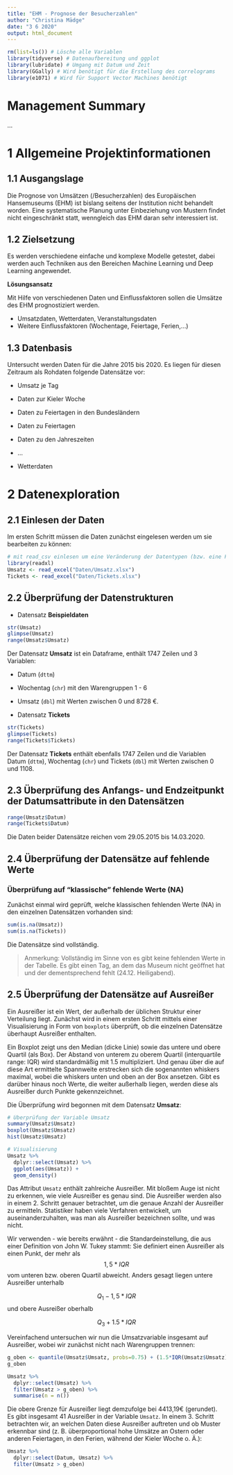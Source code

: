 ```yaml
---
title: "EHM - Prognose der Besucherzahlen"
author: "Christina Mädge"
date: "3 6 2020"
output: html_document
---
```


```r
rm(list=ls()) # Lösche alle Variablen
library(tidyverse) # Datenaufbereitung und ggplot
library(lubridate) # Umgang mit Datum und Zeit
library(GGally) # Wird benötigt für die Erstellung des correlograms
library(e1071) # Wird für Support Vector Machines benötigt
```

# Management Summary

...

# 1 Allgemeine Projektinformationen

## 1.1 Ausgangslage
Die Prognose von Umsätzen (/Besucherzahlen) des Europäischen Hansemuseums (EHM) ist bislang seitens der Institution nicht behandelt worden. Eine systematische Planung unter Einbeziehung von Mustern findet nicht eingeschränkt statt, wenngleich das EHM daran sehr interessiert ist. 

## 1.2 Zielsetzung 
Es werden verschiedene einfache und komplexe Modelle getestet, dabei werden auch Techniken aus den Bereichen Machine Learning und Deep Learning angewendet. 

**Lösungsansatz**

Mit Hilfe von verschiedenen Daten und Einflussfaktoren sollen die Umsätze des EHM prognostiziert werden. 

*	Umsatzdaten, Wetterdaten, Veranstaltungsdaten
*	Weitere Einflussfaktoren (Wochentage, Feiertage, Ferien,…)

## 1.3 Datenbasis

Untersucht werden Daten für die Jahre 2015 bis 2020. Es liegen für diesen Zeitraum als Rohdaten folgende Datensätze vor:

*	Umsatz je Tag
* Daten zur Kieler Woche
* Daten zu Feiertagen in den Bundesländern
* Daten zu Feiertagen
* Daten zu den Jahreszeiten
* ...

* Wetterdaten 

# 2 Datenexploration

## 2.1 Einlesen der Daten

Im ersten Schritt müssen die Daten zunächst eingelesen werden um sie bearbeiten zu können:
```r
# mit read_csv einlesen um eine Veränderung der Datentypen (bzw. eine Faktorisierung) zu verhindern!
library(readxl)
Umsatz <- read_excel("Daten/Umsatz.xlsx")
Tickets <- read_excel("Daten/Tickets.xlsx")

```

## 2.2 Überprüfung der Datenstrukturen

* Datensatz **Beispieldaten**
```r
str(Umsatz)
glimpse(Umsatz)
range(Umsatz$Umsatz)
```

Der Datensatz **Umsatz** ist ein Dataframe, enthält 1747 Zeilen und 3 Variablen:

* Datum (`dttm`)
* Wochentag (`chr`) mit den Warengruppen 1 - 6
* Umsatz (`dbl`) mit Werten zwischen 0 und 8728 €.

* Datensatz **Tickets**
```r
str(Tickets)
glimpse(Tickets)
range(Tickets$Tickets)
```

Der Datensatz **Tickets** enthält ebenfalls 1747 Zeilen und die Variablen Datum (`dttm`), Wochentag (`chr`) und Tickets (`dbl`) mit Werten zwischen 0 und 1108.

## 2.3 Überprüfung des Anfangs- und Endzeitpunkt der Datumsattribute in den Datensätzen
```r
range(Umsatz$Datum)
range(Tickets$Datum)
```

Die Daten beider Datensätze reichen vom 29.05.2015 bis 14.03.2020.

## 2.4 Überprüfung der Datensätze auf fehlende Werte

### Überprüfung auf "klassische" fehlende Werte (NA)
Zunächst einmal wird geprüft, welche klassischen fehlenden Werte (NA) in den einzelnen Datensätzen vorhanden sind:
```r
sum(is.na(Umsatz))   
sum(is.na(Tickets))  
```

Die Datensätze sind vollständig.

> Anmerkung: Vollständig im Sinne von es gibt keine fehlenden Werte in der Tabelle. Es gibt einen Tag, an dem das Museum nicht geöffnet hat und der dementsprechend fehlt (24.12. Heiligabend).

## 2.5 Überprüfung der Datensätze auf Ausreißer

Ein Ausreißer ist ein Wert, der außerhalb der üblichen Struktur einer Verteilung liegt. Zunächst wird in einem ersten Schritt mittels einer Visualisierung in Form von `boxplots` überprüft, ob die einzelnen Datensätze überhaupt Ausreißer enthalten.

Ein Boxplot zeigt uns den Median (dicke Linie) sowie das untere und obere Quartil (als Box). Der Abstand von unterem zu oberem Quartil (interquartile range: IQR) wird standardmäßig mit 1.5 multipliziert. Und genau über die auf diese Art ermittelte Spannweite erstrecken sich die sogenannten whiskers maximal, wobei die whiskers unten und oben an der Box ansetzen. Gibt es darüber hinaus noch Werte, die weiter außerhalb liegen, werden diese als Ausreißer durch Punkte gekennzeichnet.

Die Überprüfung wird begonnen mit dem Datensatz **Umsatz**: 

```r
# Überprüfung der Variable Umsatz
summary(Umsatz$Umsatz)
boxplot(Umsatz$Umsatz)
hist(Umsatz$Umsatz)

# Visualisierung
Umsatz %>% 
  dplyr::select(Umsatz) %>% 
  ggplot(aes(Umsatz)) +
  geom_density()
```

Das Attribut `Umsatz` enthält zahlreiche Ausreißer. Mit bloßem Auge ist nicht zu erkennen, wie viele Ausreißer es genau sind. Die Ausreißer werden also in einem 2. Schritt genauer betrachtet, um die genaue Anzahl der Ausreißer zu ermitteln. Statistiker haben viele Verfahren entwickelt, um auseinanderzuhalten, was man als Ausreißer bezeichnen sollte, und was nicht. 

Wir verwenden - wie bereits erwähnt - die Standardeinstellung, die aus einer Definition von John W. Tukey stammt: Sie definiert einen Ausreißer als einen Punkt, der mehr als $$1,5 * IQR$$ vom unteren bzw. oberen Quartil abweicht. Anders gesagt liegen untere Ausreißer unterhalb

$$Q_1 - 1,5 * IQR$$
und obere Ausreißer oberhalb 

$$Q_3 + 1.5 * IQR$$

Vereinfachend untersuchen wir nun die Umsatzvariable insgesamt auf Ausreißer, wobei wir zunächst nicht nach Warengruppen trennen:

```r
g_oben <- quantile(Umsatz$Umsatz, probs=0.75) + (1.5*IQR(Umsatz$Umsatz)) #Obere Grenze fuer Ausreißer
g_oben

Umsatz %>%
  dplyr::select(Umsatz) %>%
  filter(Umsatz > g_oben) %>%
  summarise(n = n())
```
Die obere Grenze für Ausreißer liegt demzufolge bei 4413,19€ (gerundet). Es gibt insgesamt 41 Ausreißer in der Variable `Umsatz`. In einem 3. Schritt betrachten wir, an welchen Daten diese Ausreißer auftreten und ob Muster erkennbar sind (z. B. überproportional hohe Umsätze an Ostern oder anderen Feiertagen, in den Ferien, während der Kieler Woche o. Ä.):

```r
Umsatz %>%
  dplyr::select(Datum, Umsatz) %>%
  filter(Umsatz > g_oben) 
```

